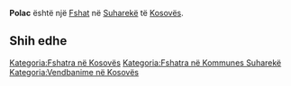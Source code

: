 {{Fshat në Kosovës
 | Emri                = Polac
| sqi_N_name = Polac
| sqi_N_FULL_NAME_RO = Polac
| sqi_N_FULL_NAME_ND_RO = Polac
| sqi_N_SORT_NAME_RG = POLAC
| sqi_N_FULL_NAME_RG = Polac
| sqi_N_FULL_NAME_ND_RG = Polac
| srp_N_name = Poljance
| srp_N_FULL_NAME_RO = Poljance
| srp_N_FULL_NAME_ND_RO = Poljance
| srp_N_SORT_NAME_RG = POLJANCE
| srp_N_FULL_NAME_RG = Poljance
| srp_N_FULL_NAME_ND_RG = Poljance
| srp_NS_name = Пољанце
| srp_NS_FULL_NAME_RO = Пољанце
| srp_NS_FULL_NAME_ND_RO = Пољанце
| srp_NS_SORT_NAME_RG = ПОЉАНЦЕ
| srp_NS_FULL_NAME_RG = Пољанце
| srp_NS_FULL_NAME_ND_RG = Пољанце
| srp_V_name = Veljić Mahala
| srp_V_FULL_NAME_RO = Veljić Mahala
| srp_V_FULL_NAME_ND_RO = Veljic Mahala
| srp_V_SORT_NAME_RG = VELJICMAHALA
| srp_V_FULL_NAME_RG = Veljić Mahala
| srp_V_FULL_NAME_ND_RG = Veljic Mahala

 | Emri (Rasa dhanore) = 
 | Figura              = 
 | Shteti              = Kosovo
 | Komuna              = Suharekë
 | Kodi postar         = 
 | Sipërfaqja          = 

 | Popullsia           = 

 | Regj. i popullsisë  = 
 | Dend. e popullsisë  = 
 | Faqja zyrtare       = 
 <!--- Koordinatat ----> 
 | Gjerësia            = 42.737778
 | Gjatësia            = 20.823333
 | Lartësia            = 
}}
'''Polac''' është një [[Fshat]] në [[Suharekë]] të [[Kosovës]].

<!-- == Gjeografia == -->
<!-- == Historia == -->
<!-- == Demografia == -->
== Shih edhe ==
{{Komuna Suharekë}}
{{Kosovo-Administrata-Cung}}

[[Kategoria:Fshatra në Kosovës]]
[[Kategoria:Fshatra në Kommunes Suharekë]]
[[Kategoria:Vendbanime në Kosovës]]